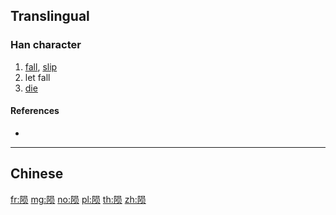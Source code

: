 {{character info/new}}
{{also|隕}}
==Translingual==

===Han character===
{{Han char|rn=170|rad=阜|as=07|sn=10|four=|canj=NLRBO}}

# [[fall]], [[slip]]
# let fall
# [[die]]

====References====
* {{Han ref|kx=1352.141|hdz=64131.070|uh=9668|ud=38504}}

----

==Chinese==
{{zh-see|隕}}

[[fr:陨]]
[[mg:陨]]
[[no:陨]]
[[pl:陨]]
[[th:陨]]
[[zh:陨]]